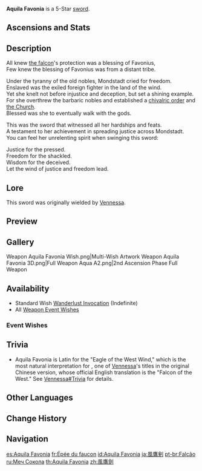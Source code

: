 {{Weapon Infobox
|id             = 11501
|image          = <gallery>
Weapon Aquila Favonia.png|Base
Weapon Aquila Favonia 2nd.png|2nd Ascension
</gallery>
|type           = Sword
|releaseDate    = 2020-09-28
|quality        = 5
|base_atk       = 48
|2nd_stat_type  = Physical DMG Bonus
|2nd_stat       = 9%
|obtain         = Wishes
|passive        = Falcon's Defiance
|effect         = ATK is increased by (var1)%. Triggers on taking DMG: the soul of the Falcon of the West awakens, holding the banner of the resistance aloft, regenerating HP equal to (var2)% of ATK and dealing (var3)% of ATK as DMG to surrounding opponents. This effect can only occur once every 15s.
|eff_rank1_var1 = 20
|eff_rank2_var1 = 25
|eff_rank3_var1 = 30
|eff_rank4_var1 = 35
|eff_rank5_var1 = 40
|eff_rank1_var2 = 100
|eff_rank2_var2 = 115
|eff_rank3_var2 = 130
|eff_rank4_var2 = 145
|eff_rank5_var2 = 160
|eff_rank1_var3 = 200
|eff_rank2_var3 = 230
|eff_rank3_var3 = 260
|eff_rank4_var3 = 290
|eff_rank5_var3 = 320
|eff_att1       = ATK
|eff_att2       = Healing
}}
{{Description|The soul of the Knights of Favonius. Millennia later, it still calls on the winds of swift justice to vanquish all evil &mdash; just like the last heroine who wielded it.}}
'''Aquila Favonia''' is a 5-Star [[sword]].

==Ascensions and Stats==
{{Weapon Ascensions and Stats
|ascendMat1 = Tile of Decarabian's Tower
|ascendMat2 = Debris of Decarabian's City
|ascendMat3 = Fragment of Decarabian's Epic
|ascendMat4 = Scattered Piece of Decarabian's Dream
|bossMat1   = Heavy Horn
|bossMat2   = Black Bronze Horn
|bossMat3   = Black Crystal Horn
|commonMat1 = Firm Arrowhead
|commonMat2 = Sharp Arrowhead
|commonMat3 = Weathered Arrowhead
}}

==Description==
All knew [[Vennessa|the falcon]]'s protection was a blessing of Favonius,<br />
Few knew the blessing of Favonius was from a distant tribe.

Under the tyranny of the old nobles, Mondstadt cried for freedom.<br />
Enslaved was the exiled foreign fighter in the land of the wind.<br />
Yet she knelt not before injustice and deception, but set a shining example.<br />
For she overthrew the barbaric nobles and established a [[Knights of Favonius|chivalric order]] and [[Church of Favonius|the Church]].<br />
Blessed was she to eventually walk with the gods.

This was the sword that witnessed all her hardships and feats.<br />
A testament to her achievement in spreading justice across Mondstadt.<br />
You can feel her unrelenting spirit when swinging this sword:

Justice for the pressed.<br />
Freedom for the shackled.<br />
Wisdom for the deceived.<br />
Let the wind of justice and freedom lead.
==Lore==
This sword was originally wielded by [[Vennessa]].

==Preview==
{{Preview
|file=Weapon Aquila Favonia Passive
}}

==Gallery==
<gallery>
Weapon Aquila Favonia Wish.png|Multi-Wish Artwork
Weapon Aquila Favonia 3D.png|Full Weapon
Aqua A2.png|2nd Ascension Phase Full Weapon
</gallery>

==Availability==
*Standard Wish [[Wanderlust Invocation]] (Indefinite)
*All [[Weapon Event Wishes]]

===Event Wishes===
{{Featured}}

==Trivia==
* Aquila Favonia is Latin for the "Eagle of the West Wind," which is the most natural interpretation for {{lang|Xīfēng zhī Yīng|zh=西风之鹰}}, one of [[Vennessa]]'s titles in the original Chinese version, whose official English translation is the "Falcon of the West." See [[Vennessa#Trivia]] for details.

==Other Languages==
{{Flex|
===Weapon===
{{Other Languages
|en      = Aquila Favonia
|zhs     = 风鹰剑
|zhs_rm  = Fēngyīng-jiàn
|zht     = 風鷹劍
|zht_rm  = Fēngyīng-jiàn
|zh_tl   = Wind Eagle Sword
|zh_note = The bird {{zh|鹰|rm=yīng}} chiefly means predatory birds of the {{w|Accipitridae}} family (including eagles, hawks, and harriers), while it can also mean falcons in its broadest sense. See [[Vennessa#Trivia]] for details.
|ja      = 風鷹剣
|ja_rm   = Fuuyou-ken{{Assumed}}
|ja_tl   = Wind Eagle Sword{{Sino|ja}}
|ja_note = Unlike its original Traditional Chinese character {{zh|t=鷹|rm=yīng|tl=Accipitridae}}, the kanji {{ja|鷹}} almost always means "hawk" in Japanese.
|ko      = 매의 검
|ko_rm   = Mae-ui Geom
|ko_tl   = Falcon's Sword
|ko_note = {{ko|매|rm=Mae}} does not distinguish falcons from hawks in its casual usage. In modern Korean, it usually means a falcon (specifically, the peregrine falcon), while a hawk (specifically, the northern goshawk) is called {{ko|참매|rm=chammae}}, literally meaning "true ''mae''," when a strict distinction is needed.
|es      = Aquila Favonia
|fr      = Épée du faucon
|fr_tl   = Sword of the Falcon
|ru      = Меч Сокола
|ru_tl   = The Falcon's Sword
|th      = Aquila Favonia
|vi      = Phong Ưng Kiếm
|vi_tl   = Wind Falcon Sword
|de      = Windfalke
|de_tl   = Wind Falcon
|id      = Aquila Favonia
|pt      = Falcão
|pt_tl   = Falcon
|tr      = Favonia Kartalı
|tr_tl   = 
|it      = Aquila Favonia
}}
|
===Passive===
{{Other Languages
|en      = Falcon's Defiance
|zhs     = 西风之鹰的抗争
|zhs_rm  = Xīfēng zhī Yīng de Kàngzhēng
|zht     = 西風之鷹的抗爭
|zht_rm  = Xīfēng zhī Yīng de Kàngzhēng
|zh_tl   = 
|ja      = 西風の鷹の抗い
|ja_rm   = Sepyurosu no Aragai{{Assumed}}
|ja_tl   = 
|ko      = 서풍 매의 투쟁
|ko_rm   = Seopung Mae-ui Tujaeng
|ko_tl   = Fight of the West Wind Falcon
|es      = Resistencia del Halcón del Oeste
|es_tl   = Resistance of the Falcon of the West
|fr      = Résistance du Faucon de l'Ouest
|fr_tl   = Resistance of the Falcon of the West
|ru      = Неповиновение Сокола
|ru_tl   = Falcon's Defiance
|th      = Falcon's Defiance
|vi      = Kháng Chiến Của Chim Ưng Tây Phong
|vi_tl   = 
|de      = Widerstand des Falken des Westens
|de_tl   = 
|id      = Falcon's Defiance
|pt      = Resistência do Falcão do Oeste
|pt_tl   = 
|tr      = Şahin Başkaldırısı
|tr_tl   = 
|it      = Resistenza del Falco d'Occidente
|it_tl   = 
}}
}}

==Change History==
{{Change History|1.0}}

==Navigation==
{{Weapon Navbox|type=Swords}}

[[es:Aquila Favonia]]
[[fr:Épée du faucon]]
[[id:Aquila Favonia]]
[[ja:風鷹剣]]
[[pt-br:Falcão]]
[[ru:Меч Сокола]]
[[th:Aquila Favonia]]
[[zh:風鷹劍]]